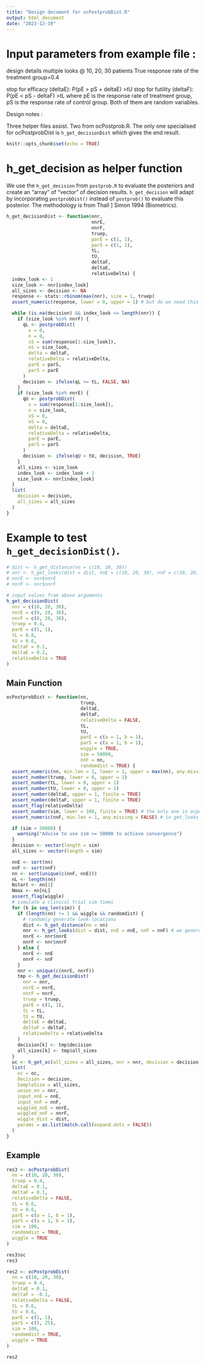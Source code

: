 ```yaml
---
title: "Design document for ocPostprobDist.R"
output: html_document
date: "2023-12-19"
---
```

# Input parameters from example file :

design details
multiple looks @ 10, 20, 30 patients
True response rate of the treatment group=0.4

stop for efficacy (deltaE): P(pE > pS + deltaE) >tU
stop for futility (deltaF): P(pE < pS - deltaF) >tL
where pE is the response rate of treatment group, pS is the response rate of
control group. Both of them are random variables.

Design notes :

Three helper files assist. Two from ocPostprob.R. The only one specialised for ocPostprobDist is `h_get_decisionDist` which gives the end result.

```r
knitr::opts_chunk$set(echo = TRUE)
```



# h_get_decision as helper function

We use the `h_get_decision` from `postprob.R` to evaluate the posteriors and create an "array" of "vector" of decision results. `h_get_decision` will adapt by incorporating `postprobDist()` instead of `postprob()` to evaluate this posterior. The methodology is from Thall ] Simon 1994 (Biometrics).

```r
h_get_decisionDist <- function(nnr,
                               nnrE,
                               nnrF,
                               truep,
                               parE = c(1, 1),
                               parS = c(1, 1),
                               tL,
                               tU,
                               deltaF,
                               deltaE,
                               relativeDelta) {
  index_look <- 1
  size_look <- nnr[index_look]
  all_sizes <- decision <- NA
  response <- stats::rbinom(max(nnr), size = 1, truep)
  assert_numeric(response, lower = 0, upper = 1) # but do we need this ? it's not an input to h_get_decisionDist

  while (is.na(decision) && index_look <= length(nnr)) {
    if (size_look %in% nnrF) {
      qL <- postprobDist(
        x = 0,
        n = 0,
        xS = sum(response[1:size_look]),
        nS = size_look,
        delta = deltaF,
        relativeDelta = relativeDelta,
        parE = parS,
        parS = parE
      )
      decision <- ifelse(qL >= tL, FALSE, NA)
    }
    if (size_look %in% nnrE) {
      qU <- postprobDist(
        x = sum(response[1:size_look]),
        n = size_look,
        xS = 0,
        nS = 0,
        delta = deltaE,
        relativeDelta = relativeDelta,
        parE = parE,
        parS = parS
      )
      decision <- ifelse(qU < tU, decision, TRUE)
    }
    all_sizes <- size_look
    index_look <- index_look + 1
    size_look <- nnr[index_look]
  }
  list(
    decision = decision,
    all_sizes = all_sizes
  )
}
```

# Example to test `h_get_decisionDist()`.
```r
# dist <- h_get_distance(nn = c(10, 20, 30))
# nnr <- h_get_looks(dist = dist, nnE = c(10, 20, 30), nnF = c(10, 20, 30)) # we generate sim number of looks
# nnrE <- nnr$nnrE
# nnrF <- nnr$nnrF

# input values from above arguments
h_get_decisionDist(
  nnr = c(10, 20, 30),
  nnrE = c(8, 20, 30),
  nnrF = c(8, 20, 30),
  truep = 0.4,
  parE = c(1, 1),
  tL = 0.8,
  tU = 0.6,
  deltaF = 0.1,
  deltaE = 0.2,
  relativeDelta = TRUE
)
```


## Main Function

```r
ocPostprobDist <- function(nn,
                           truep,
                           deltaE,
                           deltaF,
                           relativeDelta = FALSE,
                           tL,
                           tU,
                           parE = c(a = 1, b = 1),
                           parS = c(a = 1, b = 1),
                           wiggle = TRUE,
                           sim = 50000,
                           nnF = nn,
                           randomdist = TRUE) {
  assert_numeric(nn, min.len = 1, lower = 1, upper = max(nn), any.missing = FALSE) # in get_looks
  assert_number(truep, lower = 0, upper = 1)
  assert_number(tL, lower = 0, upper = 1)
  assert_number(tU, lower = 0, upper = 1)
  assert_number(deltaE, upper = 1, finite = TRUE)
  assert_number(deltaF, upper = 1, finite = TRUE)
  assert_flag(relativeDelta)
  assert_number(sim, lower = 100, finite = TRUE) # the only one in ocpostprob main function
  assert_numeric(nnF, min.len = 1, any.missing = FALSE) # in get_looks

  if (sim < 50000) {
    warning("Advise to use sim >= 50000 to achieve convergence")
  }
  decision <- vector(length = sim)
  all_sizes <- vector(length = sim)

  nnE <- sort(nn)
  nnF <- sort(nnF)
  nn <- sort(unique(c(nnF, nnE)))
  nL <- length(nn)
  Nstart <- nn[1]
  Nmax <- nn[nL]
  assert_flag(wiggle)
  # simulate a clinical trial sim times
  for (k in seq_len(sim)) {
    if (length(nn) != 1 && wiggle && randomdist) {
      # randomly generate look locations
      dist <- h_get_distance(nn = nn)
      nnr <- h_get_looks(dist = dist, nnE = nnE, nnF = nnF) # we generate sim number of looks
      nnrE <- nnr$nnrE
      nnrF <- nnr$nnrF
    } else {
      nnrE <- nnE
      nnrF <- nnF
    }
    nnr <- unique(c(nnrE, nnrF))
    tmp <- h_get_decisionDist(
      nnr = nnr,
      nnrE = nnrE,
      nnrF = nnrF,
      truep = truep,
      parE = c(1, 1),
      tL = tL,
      tU = tU,
      deltaE = deltaE,
      deltaF = deltaF,
      relativeDelta = relativeDelta
    )
    decision[k] <- tmp$decision
    all_sizes[k] <- tmp$all_sizes
  }
  oc <- h_get_oc(all_sizes = all_sizes, nnr = nnr, decision = decision, nnrE = nnrE, nnrF = nnrF)
  list(
    oc = oc,
    Decision = decision,
    SampleSize = all_sizes,
    union_nn = nnr,
    input_nnE = nnE,
    input_nnF = nnF,
    wiggled_nnE = nnrE,
    wiggled_nnF = nnrF,
    wiggle_dist = dist,
    params = as.list(match.call(expand.dots = FALSE))
  )
}
```

## Example
```r
res3 <- ocPostprobDist(
  nn = c(10, 20, 30),
  truep = 0.4,
  deltaE = 0.1,
  deltaF = 0.1,
  relativeDelta = FALSE,
  tL = 0.6,
  tU = 0.6,
  parE = c(a = 1, b = 1),
  parS = c(a = 1, b = 1),
  sim = 100,
  randomdist = TRUE,
  wiggle = TRUE
)

res3$oc
res3
```

```r
res2 <- ocPostprobDist(
  nn = c(10, 20, 30),
  truep = 0.4,
  deltaE = 0.1,
  deltaF = -0.1,
  relativeDelta = FALSE,
  tL = 0.6,
  tU = 0.6,
  parE = c(1, 1),
  parS = c(5, 25),
  sim = 100,
  randomdist = TRUE,
  wiggle = TRUE
)

res2
```
